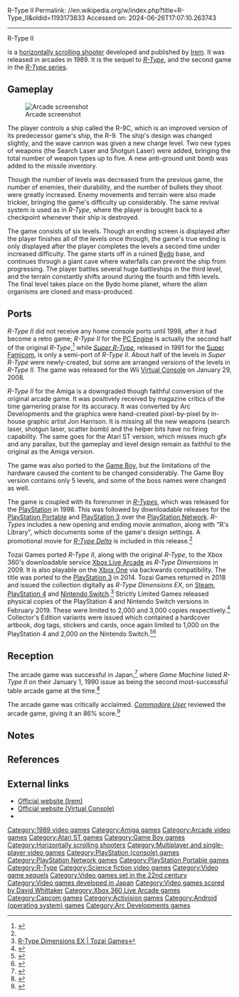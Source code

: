 R-Type II
Permalink: //en.wikipedia.org/w/index.php?title=R-Type_II&oldid=1193173833
Accessed on: 2024-06-26T17:07:10.263743



------
R-Type II
{{Short description|1989 video game}}
{{Infobox video game
|title     = R-Type II
|image     = R-Type II flyer.jpg
|caption   = Sales flyer
|developer = [[Irem]]
|publisher = {{vgrelease|WW|Irem}}
|platforms = {{collapsible list|title=[[Arcade video game|Arcade]]|[[Amiga]], [[Android (operating system)|Android]], [[Atari ST]], [[Game Boy]], [[Game Boy Color]], [[iOS]], [[Nintendo Switch]], [[PlayStation (console)|PlayStation]], [[PlayStation 3]], [[PlayStation 4]], [[Steam (service)|Steam]], [[Wii Virtual Console]], [[Xbox 360]]}}
|release   = {{vgrelease|JP|August 5, 1989<ref>{{cite web |title=R-Type II (Registration Number PA0000439805) |url=https://cocatalog.loc.gov |website=[[United States Copyright Office]] |access-date=5 August 2021}}</ref>|NA|Late 1989<ref>{{cite web |title=Video Game Flyers: R-Type II, Irem (USA) |url=https://flyers.arcade-museum.com/?page=thumbs&db=videodb&id=6144 |website=The Arcade Flyer Archive |access-date=5 August 2021}}</ref>|EU|December 1989<ref name="CU76"/>}}
|artist    = Akio<ref name=":0">{{cite web|url=https://clrc.myshopify.com/products/m_r-type|title=R-TYPE ORIGINAL SOUND BOX|work=Clarice Shop|publisher=[[City Connection (company)|City Connection]]|date=2021|access-date=2021-03-09|lang=ja|archive-date=2021-02-11|archive-url=https://web.archive.org/web/20210211103215/https://clrc.myshopify.com/products/m_r-type|url-status=live}}</ref>
|genre     = [[Scrolling shooter]]
|series    = ''[[List of R-Type video games|R-Type]]''
|modes     = [[Single-player video game|Single player]], [[multiplayer]] (alternating turns)
|arcade system = M82, M84
}}

{{nihongo foot|'''''R-Type II'''''|アール・タイプII|Āru Taipu Tsu|lead=yes|group=lower-alpha}} is a [[scrolling shooter|horizontally scrolling shooter]] developed and published by [[Irem]]. It was released in arcades in 1989. It is the sequel to ''[[R-Type]]'', and the second game in the [[List of R-Type video games|''R-Type'' series]].

==Gameplay==
[[File:ARC R-Type II.png|thumb|left|Arcade screenshot]]

The player controls a ship called the R-9C, which is an improved version of its predecessor game's ship, the R-9. The ship's design was changed slightly, and the wave cannon was given a new charge level. Two new types of weapons (the Search Laser and Shotgun Laser) were added, bringing the total number of weapon types up to five. A new anti-ground unit bomb was added to the missile inventory.

Though the number of levels was decreased from the previous game, the number of enemies, their durability, and the number of bullets they shoot were greatly increased. Enemy movements and terrain were also made trickier, bringing the game's difficulty up considerably. The same revival system is used as in ''R-Type'', where the player is brought back to a checkpoint whenever their ship is destroyed.

The game consists of six levels. Though an ending screen is displayed after the player finishes all of the levels once through, the game's true ending is only displayed after the player completes the levels a second time under increased difficulty. The game starts off in a ruined [[R-Type#Bydo|Bydo]] base, and continues through a giant cave where waterfalls can prevent the ship from progressing. The player battles several huge battleships in the third level, and the terrain constantly shifts around during the fourth and fifth levels. The final level takes place on the Bydo home planet, where the alien organisms are cloned and mass-produced.

==Ports==
''R-Type II'' did not receive any home console ports until 1998, after it had become a retro game; ''R-Type II'' for the [[PC Engine]] is actually the second half of the original ''R-Type'',<ref name=EGM103>{{cite magazine |title=PlayStation Previews: R-Types|magazine=[[Electronic Gaming Monthly]] |publisher=Ziff Davis |issue=103 |date=February 1998 |page=64}}</ref> while ''[[Super R-Type]]'', released in 1991 for the [[Super Famicom]], is only a semi-port of ''R-Type II''. About half of the levels in ''Super R-Type'' were newly-created, but some are arranged versions of the levels in ''R-Type II''. The game was released for the Wii [[Virtual Console]] on January 29, 2008.

''R-Type II'' for the Amiga is a downgraded though faithful conversion of the original arcade game. It was positively received by magazine critics of the time garnering praise for its accuracy.{{cn|date=July 2021}} It was converted by Arc Developments and the graphics were hand-created pixel-by-pixel by in-house graphic artist Jon Harrison.{{cn|date=July 2021}} It is missing all the new weapons (search laser, shotgun laser, scatter bomb) and the helper bits have no firing capability. The same goes for the Atari ST version, which misses much gfx and any parallax, but the gameplay and level design remain as faithful to the original as the Amiga version.

The game was also ported to the [[Game Boy]], but the limitations of the hardware caused the content to be changed considerably. The Game Boy version contains only 5 levels, and some of the boss names were changed as well.

The game is coupled with its forerunner in ''[[R-Types]]'', which was released for the [[PlayStation (console)|PlayStation]] in 1998. This was followed by downloadable releases for the [[PlayStation Portable]] and [[PlayStation 3]] over the [[PlayStation Network]]. ''R-Types'' includes a new opening and ending movie animation, along with "R's Library", which documents some of the game's design settings. A promotional movie for ''[[R-Type Delta]]'' is included in this release.<ref name=EGM103/>

Tozai Games ported ''R-Type II'', along with the original ''R-Type'', to the Xbox 360's downloadable service [[Xbox Live Arcade]] as ''R-Type Dimensions'' in 2009. It is also playable on the [[Xbox One]] via backwards compatibility. The title was ported to the [[PlayStation 3]] in 2014. Tozai Games returned in 2018 and issued the collection digitally as ''R-Type Dimensions EX'', on [[Steam (service)|Steam]], [[PlayStation 4]] and [[Nintendo Switch]].<ref>[http://www.tozaigames.com/r-type-dimensions/index.html R-Type Dimensions EX | Tozai Games<!-- Bot generated title -->]</ref> Strictly Limited Games released physical copies of the PlayStation 4 and Nintendo Switch versions in February 2019. These were limited to 2,000 and 3,000 copies respectively.<ref>{{Cite web|url=https://www.strictlylimitedgames.com/releases-2/rtype-dimensions-ex/|title=R-Type Dimensions EX|access-date=2021-10-16|archive-date=2020-05-28|archive-url=https://web.archive.org/web/20200528184408/https://www.strictlylimitedgames.com/releases-2/rtype-dimensions-ex/|url-status=dead}}</ref> Collector's Edition variants were issued which contained a hardcover artbook, dog tags, stickers and cards, once again limited to 1,000 on the PlayStation 4 and 2,000 on the Nintendo Switch.<ref>{{Cite web|url=https://store.strictlylimitedgames.com/products/r-type-dimensions-ex-collectors-edition-ps4|title=R-Type Dimensions EX Collector's Edition (PS4) - Preorder|website=Strictly Limited Games}}</ref><ref>{{Cite web|url=https://store.strictlylimitedgames.com/products/r-type-dimensions-ex-collectors-edition-nintendo-switch|title=R-Type Dimensions EX Collector's Edition (Nintendo Switch) - Preorder|website=Strictly Limited Games}}</ref>

== Reception ==
{{Video game reviews
| title = Arcade reviews
| CRASH = Positive<ref>{{cite journal |title=R-Type II review |journal=[[Crash (magazine)|Crash]] |date=February 1990 |url=https://www.solvalou.com/arcade/reviews/83/269 |access-date=25 February 2021 |archive-url=https://web.archive.org/web/20210805175524/www.solvalou.com/arcade/reviews/83/269 |archive-date=2021-08-05}}</ref>
| CVG = 92%<ref>{{cite magazine |url=https://archive.org/stream/cvg-magazine-099/CVG_099_Feb_1990#page/n65/mode/1up |title=Arcade Action: ''R-Type II'' |magazine=Computer & Video Games |date=February 1990 |page=66}}</ref>
| YSinclair = 93%<ref>{{cite magazine |url=https://archive.org/stream/your-sinclair-51/YourSinclair_51_Mar_1990#page/n83/mode/2up |title=Slots of Fun: ''R-Type II'' |author=Matt Bielby |magazine=Your Sinclair |date=March 1990 |page=84}}</ref>
| Zero = {{Rating|5|5}}<ref>{{cite magazine |url=https://archive.org/stream/zero-magazine-04/Zero_04_Feb_1990#page/n89/mode/1up |title=Dosh Eaters: ''R-Type II'' |author=Matt Bielby |magazine=Zero |date=February 1990 |page=90}}</ref>
| Z64 = Positive<ref>{{cite journal |title=R-Type II review |journal=[[Zzap!64]] |date=March 1990 |url=https://www.solvalou.com/arcade/reviews/98/269 |access-date=25 February 2021 |archive-url=https://web.archive.org/web/20210805175426/www.solvalou.com/arcade/reviews/98/269 |archive-date=2021-08-05}}</ref>
| rev1 = ''[[Commodore User]]''
| rev1Score = 86%<ref name="CU76"/>
| award1Pub = [[Gamest|''Gamest'' Awards]]
| award1 = Best Graphics<ref>{{cite magazine |title=第４回ゲーメスト大賞 |trans-title=4th Gamest Awards |magazine=[[Gamest]] |date=December 27, 1990 |volume=54 (February 1991) |url=https://archive.org/details/gamest0054/page/7 |pages=6–24 |language=ja}} [http://www.netlaputa.ne.jp/~dummy/gamest/magazine/gamest/v054.html alternate url]</ref>
}}
{{Expand section|date=October 2021}}

The arcade game was successful in Japan,<ref name="ACME">{{cite magazine |title=ACME: New Product Review |magazine=RePlay |date=April 1990 |volume=15 |issue=7 |pages=50–70 |url=https://archive.org/details/re-play-volume-14-issue-no.-7-april-1990-600dpi/RePlay%20-%20Volume%2014%2C%20Issue%20No.%207%20-%20April%201990/page/50/mode/2up}}</ref> where ''Game Machine'' listed ''R-Type II'' on their January 1, 1990 issue as being the second most-successful table arcade game at the time.<ref>{{cite magazine|title=Game Machine's Best Hit Games 25 - テーブル型TVゲーム機 (Table Videos)|magazine=[[:ja:ゲームマシン|Game Machine]]|issue=371|publisher=Amusement Press, Inc.|date=1 January 1990|page=29|lang=ja}}</ref>

The arcade game was critically acclaimed. ''[[Commodore User]]'' reviewed the arcade game, giving it an 86% score.<ref name="CU76">{{cite magazine |title=Arcades |magazine=[[Commodore User]] |date=20 December 1989 |issue=76 (January 1990) |pages=110–5 |url=https://www.solvalou.com/arcade/reviews/287/269 |archive-url=https://web.archive.org/web/20210805163712/www.solvalou.com/arcade/reviews/287/269 |archive-date=2021-08-05 |access-date=2021-10-10}}</ref>

{{Clear}}

==Notes==
{{Notelist}}

==References==
{{Reflist}}

==External links==
*[http://www.irem.co.jp/official/r/j/product/r_types/index.html#rtype2 Official website (Irem)] {{in lang|ja}}
*[https://www.nintendo.co.jp/wii/vc/vc_srt/index.html Official website (Virtual Console)] {{in lang|ja}}
*{{moby game|id=/r-type-ii|name=''R-Type II''}}

{{R-Type series}}

[[Category:1989 video games]]
[[Category:Amiga games]]
[[Category:Arcade video games]]
[[Category:Atari ST games]]
[[Category:Game Boy games]]
[[Category:Horizontally scrolling shooters]]
[[Category:Multiplayer and single-player video games]]
[[Category:PlayStation (console) games]]
[[Category:PlayStation Network games]]
[[Category:PlayStation Portable games]]
[[Category:R-Type]]
[[Category:Science fiction video games]]
[[Category:Video game sequels]]
[[Category:Video games set in the 22nd century]]
[[Category:Video games developed in Japan]]
[[Category:Video games scored by David Whittaker]]
[[Category:Xbox 360 Live Arcade games]]
[[Category:Capcom games]]
[[Category:Activision games]]
[[Category:Android (operating system) games]]
[[Category:Arc Developments games]]